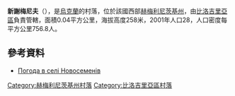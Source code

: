 {{coord|49|54|13|N|26|25|51|E|scale:100000|display=title}}

'''新謝梅尼夫'''（{{lang-uk|Новосеменів}}），是[[烏克蘭|烏克蘭]]的村落，位於該國西部[[赫梅利尼茨基州|赫梅利尼茨基州]]，由[[比洛吉里亞區|比洛吉里亞區]]負責管轄，面積0.04平方公里，海拔高度258米，2001年人口28，人口密度每平方公里756.8人。

==參考資料==
* [http://weather.in.ua/ua/hmel'nickaja/18116 Погода в селі Новосеменів]{{Wayback|url=http://weather.in.ua/ua/hmel%27nickaja/18116 |date=20111220143903 }}

{{DEFAULTSORT:Новосеменів}}
[[Category:赫梅利尼茨基州村落|Category:赫梅利尼茨基州村落]]
[[Category:比洛吉里亞區村落|Category:比洛吉里亞區村落]]


{{Khmelnytskyi-geo-stub}}